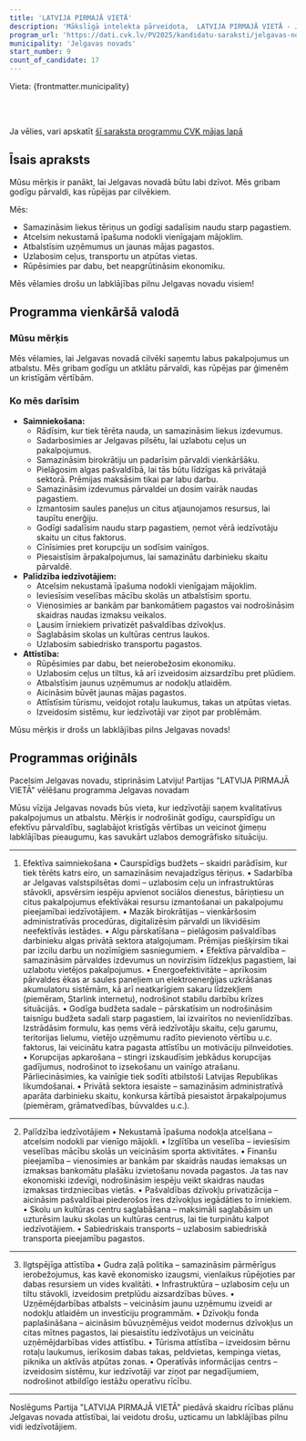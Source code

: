 ```yaml
---
title: 'LATVIJA PIRMAJĀ VIETĀ'
description: 'Mākslīgā intelekta pārveidota,  LATVIJA PIRMAJĀ VIETĀ - Jelgavas novads programma vienkāršā valodā'
program_url: 'https://dati.cvk.lv/PV2025/kandidatu-saraksti/jelgavas-novads/latvija-pirmaja-vieta'
municipality: 'Jelgavas novads'
start_number: 9
count_of_candidate: 17
---
```



Vieta: {frontmatter.municipality}<br/>

<Badge text="Efektīva saimniekošana" variant="note" size="small" /> <Badge text="Nekustamā īpašuma nodokļa atcelšana" variant="note" size="small" /> <Badge text="Ilgtspējīga attīstība" variant="note" size="small" /> <Badge text="Uzņēmējdarbības atbalsts" variant="note" size="small" /> <Badge text="Sabiedriskā transporta uzlabošana" variant="note" size="small" />

<br/><br/> 

<Card title='Šis ir mākslīga intelekta ģenerēts apraksts' icon='starlight'>
    Ja vēlies, vari apskatīt <a href={frontmatter.program_url} target='_blank'>šī saraksta programmu CVK mājas lapā</a>
    </Card>

## Īsais apraksts

Mūsu mērķis ir panākt, lai Jelgavas novadā būtu labi dzīvot. Mēs gribam godīgu pārvaldi, kas rūpējas par cilvēkiem.

Mēs:

*   Samazināsim liekus tēriņus un godīgi sadalīsim naudu starp pagastiem.
*   Atcelsim nekustamā īpašuma nodokli vienīgajam mājoklim.
*   Atbalstīsim uzņēmumus un jaunas mājas pagastos.
*   Uzlabosim ceļus, transportu un atpūtas vietas.
*   Rūpēsimies par dabu, bet neapgrūtināsim ekonomiku.

Mēs vēlamies drošu un labklājības pilnu Jelgavas novadu visiem!

## Programma vienkāršā valodā

### Mūsu mērķis

Mēs vēlamies, lai Jelgavas novadā cilvēki saņemtu labus pakalpojumus un atbalstu. Mēs gribam godīgu un atklātu pārvaldi, kas rūpējas par ģimenēm un kristīgām vērtībām.

### Ko mēs darīsim

*   **Saimniekošana:**
    *   Rādīsim, kur tiek tērēta nauda, un samazināsim liekus izdevumus.
    *   Sadarbosimies ar Jelgavas pilsētu, lai uzlabotu ceļus un pakalpojumus.
    *   Samazināsim birokrātiju un padarīsim pārvaldi vienkāršāku.
    *   Pielāgosim algas pašvaldībā, lai tās būtu līdzīgas kā privātajā sektorā. Prēmijas maksāsim tikai par labu darbu.
    *   Samazināsim izdevumus pārvaldei un dosim vairāk naudas pagastiem.
    *   Izmantosim saules paneļus un citus atjaunojamos resursus, lai taupītu enerģiju.
    *   Godīgi sadalīsim naudu starp pagastiem, ņemot vērā iedzīvotāju skaitu un citus faktorus.
    *   Cīnīsimies pret korupciju un sodīsim vainīgos.
    *   Piesaistīsim ārpakalpojumus, lai samazinātu darbinieku skaitu pārvaldē.
*   **Palīdzība iedzīvotājiem:**
    *   Atcelsim nekustamā īpašuma nodokli vienīgajam mājoklim.
    *   Ieviesīsim veselības mācību skolās un atbalstīsim sportu.
    *   Vienosimies ar bankām par bankomātiem pagastos vai nodrošināsim skaidras naudas izmaksu veikalos.
    *   Ļausim īrniekiem privatizēt pašvaldības dzīvokļus.
    *   Saglabāsim skolas un kultūras centrus laukos.
    *   Uzlabosim sabiedrisko transportu pagastos.
*   **Attīstība:**
    *   Rūpēsimies par dabu, bet neierobežosim ekonomiku.
    *   Uzlabosim ceļus un tiltus, kā arī izveidosim aizsardzību pret plūdiem.
    *   Atbalstīsim jaunus uzņēmumus ar nodokļu atlaidēm.
    *   Aicināsim būvēt jaunas mājas pagastos.
    *   Attīstīsim tūrismu, veidojot rotaļu laukumus, takas un atpūtas vietas.
    *   Izveidosim sistēmu, kur iedzīvotāji var ziņot par problēmām.

Mūsu mērķis ir drošs un labklājības pilns Jelgavas novads!

## Programmas oriģināls

Pacelsim Jelgavas novadu, stiprināsim Latviju!
Partijas "LATVIJA PIRMAJĀ VIETĀ" vēlēšanu programma Jelgavas novadam

Mūsu vīzija
Jelgavas novads būs vieta, kur iedzīvotāji saņem kvalitatīvus pakalpojumus un atbalstu. Mērķis ir nodrošināt godīgu, caurspīdīgu un efektīvu pārvaldību, saglabājot kristīgās vērtības un veicinot ģimeņu labklājības pieaugumu, kas savukārt uzlabos demogrāfisko situāciju.
________________________________________
1. Efektīva saimniekošana
• Caurspīdīgs budžets – skaidri parādīsim, kur tiek tērēts katrs eiro, un samazināsim nevajadzīgus tēriņus.
• Sadarbība ar Jelgavas valstspilsētas domi – uzlabosim ceļu un infrastruktūras stāvokli, apsvērsim iespēju apvienot sociālos dienestus, bāriņtiesu un citus pakalpojumus efektīvākai resursu izmantošanai un pakalpojumu pieejamībai iedzīvotājiem.
• Mazāk birokrātijas – vienkāršosim administratīvās procedūras, digitalizēsim pārvaldi un likvidēsim neefektīvās iestādes.
• Algu pārskatīšana – pielāgosim pašvaldības darbinieku algas privātā sektora atalgojumam. Prēmijas piešķirsim tikai par izcilu darbu un nozīmīgiem sasniegumiem.
• Efektīva pārvaldība – samazināsim pārvaldes izdevumus un novirzīsim līdzekļus pagastiem, lai uzlabotu vietējos pakalpojumus.
• Energoefektivitāte – aprīkosim pārvaldes ēkas ar saules paneļiem un elektroenerģijas uzkrāšanas akumulatoru sistēmām, kā arī neatkarīgiem sakaru līdzekļiem (piemēram, Starlink internetu), nodrošinot stabilu darbību krīzes situācijās.
• Godīga budžeta sadale – pārskatīsim un nodrošināsim taisnīgu budžeta sadali starp pagastiem, lai izvairītos no nevienlīdzības. Izstrādāsim formulu, kas ņems vērā iedzīvotāju skaitu, ceļu garumu, teritorijas lielumu, vietējo uzņēmumu radīto pievienoto vērtību u.c. faktorus, lai veicinātu katra pagasta attīstību un motivāciju pilnveidoties.
• Korupcijas apkarošana – stingri izskaudīsim jebkādus korupcijas gadījumus, nodrošinot to izsekošanu un vainīgo atrašanu. Pārliecināsimies, ka vainīgie tiek sodīti atbilstoši Latvijas Republikas likumdošanai.
• Privātā sektora iesaiste – samazināsim administratīvā aparāta darbinieku skaitu, konkursa kārtībā piesaistot ārpakalpojumus (piemēram, grāmatvedības, būvvaldes u.c.).
________________________________________
2. Palīdzība iedzīvotājiem
• Nekustamā īpašuma nodokļa atcelšana – atcelsim nodokli par vienīgo mājokli.
• Izglītība un veselība – ieviesīsim veselības mācību skolās un veicināsim sporta aktivitātes.
• Finanšu pieejamība – vienosimies ar bankām par skaidrās naudas iemaksas un izmaksas bankomātu plašāku izvietošanu novada pagastos. Ja tas nav ekonomiski izdevīgi, nodrošināsim iespēju veikt skaidras naudas izmaksas tirdzniecības vietās.
• Pašvaldības dzīvokļu privatizācija – aicināsim pašvaldībai piederošos īres dzīvokļus iegādāties to īrniekiem.
• Skolu un kultūras centru saglabāšana – maksimāli saglabāsim un uzturēsim lauku skolas un kultūras centrus, lai tie turpinātu kalpot iedzīvotājiem.
• Sabiedriskais transports – uzlabosim sabiedriskā transporta pieejamību pagastos.
________________________________________
3. Ilgtspējīga attīstība
• Gudra zaļā politika – samazināsim pārmērīgus ierobežojumus, kas kavē ekonomisko izaugsmi, vienlaikus rūpējoties par dabas resursiem un vides kvalitāti.
• Infrastruktūra – uzlabosim ceļu un tiltu stāvokli, izveidosim pretplūdu aizsardzības būves.
• Uzņēmējdarbības atbalsts – veicināsim jaunu uzņēmumu izveidi ar nodokļu atlaidēm un investīciju programmām.
• Dzīvokļu fonda paplašināšana – aicināsim būvuzņēmējus veidot modernus dzīvokļus un citas mītnes pagastos, lai piesaistītu iedzīvotājus un veicinātu uzņēmējdarbības vides attīstību.
• Tūrisma attīstība – izveidosim bērnu rotaļu laukumus, ierīkosim dabas takas, peldvietas, kempinga vietas, piknika un aktīvās atpūtas zonas.
• Operatīvās informācijas centrs – izveidosim sistēmu, kur iedzīvotāji var ziņot par negadījumiem, nodrošinot atbildīgo iestāžu operatīvu rīcību.
________________________________________
Noslēgums
Partija "LATVIJA PIRMAJĀ VIETĀ" piedāvā skaidru rīcības plānu Jelgavas novada attīstībai, lai veidotu drošu, uzticamu un labklājības pilnu vidi iedzīvotājiem.
